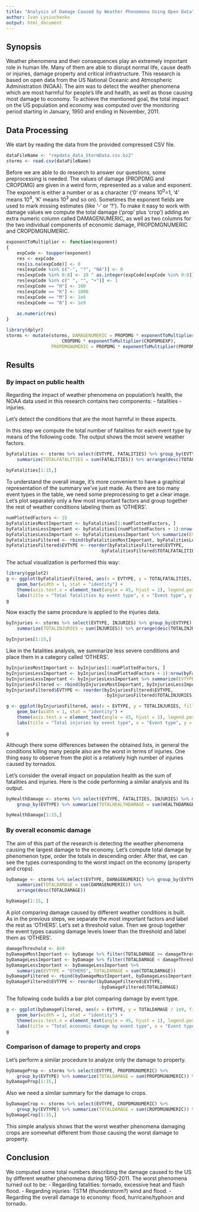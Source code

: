 ```yaml
---
title: "Analysis of Damage Caused by Weather Phenomena Using Open Data"
author: Ivan Lysiuchenko
output: html_document
---
```


## Synopsis

Weather phenomena and their consequences play an extremely important role in human life.
Many of them are able to disrupt normal life, cause death or injuries, damage property and critical infrastructure.
This research is based on open data from the US National Oceanic and Atmospheric Administration (NOAA).
The aim was to detect the weather phenomena which are most harmful for people's life and health, as well as
those causing most damage to economy. To achieve the mentioned goal, the total impact on the US population and economy 
was computed over the monitoring period starting in January, 1950 and ending in November, 2011.

## Data Processing

We start by reading the data from the provided compressed CSV file.

```r
dataFileName <- "repdata_data_StormData.csv.bz2"
storms <- read.csv(dataFileName)
```
Before we are able to do research to answer our questions, some preprocessing
is needed.
The values of damage (PROPDMG and CROPDMG) are given in a weird form, represented as a value and exponent.
The exponent is either a number or as a character ('0' means 10<sup>0</sup>=1, '4' means 10<sup>4</sup>, 'K' means 10<sup>3</sup> and so on).
Sometimes the exponent fields are used to mark missing estimates (like '-' or '?').
To make it easy to work with damage values we compute the total damage ('prop' plus 'crop')
adding an extra numeric column called DAMAGENUMERIC, as well as two columns for the two individual components of economic damage,
PROPDMGNUMERIC and CROPDMGNUMERIC.

```r
exponentToMultiplier <- function(exponent)
{
    expCode <- toupper(exponent)
    res <- expCode
    res[is.na(expCode)] <- 0
    res[expCode %in% c("-", "?", "NA")] <- 0
    res[expCode %in% 0:8] <- 10 ^ as.integer(expCode[expCode %in% 0:8])
    res[expCode %in% c(" ", "", "+")] <- 1
    res[expCode == "H"] <- 100
    res[expCode == "K"] <- 1000
    res[expCode == "M"] <- 1e6
    res[expCode == "B"] <- 1e9
    
    as.numeric(res)
}

library(dplyr)
storms <- mutate(storms, DAMAGENUMERIC = PROPDMG * exponentToMultiplier(PROPDMGEXP) +
                     CROPDMG * exponentToMultiplier(CROPDMGEXP), 
                 PROPDMGNUMERIC = PROPDMG * exponentToMultiplier(PROPDMGEXP), CROPDMGNUMERIC = CROPDMG * exponentToMultiplier(CROPDMGEXP))
```

## Results

### By impact on public health

Regarding the impact of weather phenomena on population's health, the NOAA data used in this research contains
two components:
- fatalities
- injuries.

Let's detect the conditions that are the most harmful in these aspects.

In this step we compute the total number of fatalities for each event type by means of the following code.
The output shows the most severe weather factors.

```r
byFatalities <- storms %>% select(EVTYPE, FATALITIES) %>% group_by(EVTYPE) %>%
    summarize(TOTALFATALITIES = sum(FATALITIES)) %>% arrange(desc(TOTALFATALITIES))

byFatalities[1:15,]
```

To understand the overall image, it's more convenient to have a graphical representation of the summary we've just made.
As there are too many event types in the table, we need some preprocessing to get a clear image. 
Let's plot separately only a few most important factors and group together the rest of weather conditions labeling them as 'OTHERS'.

```r
numPlottedFactors <- 15
byFatalitiesMostImportant <- byFatalities[1:numPlottedFactors, ]
byFatalitiesLessImportant <- byFatalities[(numPlottedFactors + 1):nrow(byFatalities), ]
byFatalitiesLessImportant <- byFatalitiesLessImportant %>% summarize(EVTYPE = "OTHERS", TOTALFATALITIES = sum(TOTALFATALITIES))
byFatalitiesFiltered <- rbind(byFatalitiesMostImportant, byFatalitiesLessImportant)
byFatalitiesFiltered$EVTYPE <- reorder(byFatalitiesFiltered$EVTYPE,
                                   -byFatalitiesFiltered$TOTALFATALITIES)
```

The actual visualization is performed this way:

```r
library(ggplot2)
g <- ggplot(byFatalitiesFiltered, aes(x = EVTYPE, y = TOTALFATALITIES, fill = EVTYPE)) + 
    geom_bar(width = 1, stat = "identity") + 
    theme(axis.text.x = element_text(angle = 45, hjust = 1), legend.position = "none") + 
    labs(title = "Total fatalities by event type", x = "Event type", y = "Total fatalities")
g
```

Now exactly the same procedure is applied to the injuries data.

```r
byInjuries <- storms %>% select(EVTYPE, INJURIES) %>% group_by(EVTYPE) %>%
    summarize(TOTALINJURIES = sum(INJURIES)) %>% arrange(desc(TOTALINJURIES))

byInjuries[1:15,]
```

Like in the fatalities analysis, we summarize less severe conditions and place them in a category called 'OTHERS'.

```r
byInjuriesMostImportant <- byInjuries[1:numPlottedFactors, ]
byInjuriesLessImportant <- byInjuries[(numPlottedFactors + 1):nrow(byFatalities), ]
byInjuriesLessImportant <- byInjuriesLessImportant %>% summarize(EVTYPE = "OTHERS", TOTALINJURIES = sum(TOTALINJURIES))
byInjuriesFiltered <- rbind(byInjuriesMostImportant, byInjuriesLessImportant)
byInjuriesFiltered$EVTYPE <- reorder(byInjuriesFiltered$EVTYPE, 
                                     -byInjuriesFiltered$TOTALINJURIES)

g <- ggplot(byInjuriesFiltered, aes(x = EVTYPE, y = TOTALINJURIES, fill = EVTYPE)) + 
    geom_bar(width = 1, stat = "identity") + 
    theme(axis.text.x = element_text(angle = 45, hjust = 1), legend.position = "none") + 
    labs(title = "Total injuries by event type", x = "Event type", y = "Total injuries")

g
```

Although there some differences between the obtained lists, in general the conditions killing many people also are the worst in terms
of injuries. One thing easy to observe from the plot is a relatively high number of injuries caused by tornados.

Let's consider the overall impact on population health as the sum of fatalities and injuries. Here is the code performing a similar analysis
and its output.

```r
byHealthDamage <- storms %>% select(EVTYPE, FATALITIES, INJURIES) %>% mutate(HEALTHDAMAGE = FATALITIES + INJURIES) %>%
    group_by(EVTYPE) %>% summarize(TOTALHEALTHDAMAGE = sum(HEALTHDAMAGE)) %>% arrange(desc(TOTALHEALTHDAMAGE))

byHealthDamage[1:15,]
```


### By overall economic damage

The aim of this part of the research is detecting the weather phenomena causing the largest damage to the economy.
Let's compute total damage by phenomenon type, order the totals in descending order.
After that, we can see the types corresponding to the worst impact on the economy (property and crops).

```r
byDamage <- storms %>% select(EVTYPE, DAMAGENUMERIC) %>% group_by(EVTYPE) %>%
    summarize(TOTALDAMAGE = sum(DAMAGENUMERIC)) %>%
    arrange(desc(TOTALDAMAGE))

byDamage[1:15, ]
```


A plot comparing damage caused by different weather conditions is built. As in the previous steps, we separate the most important factors
and label the rest as 'OTHERS'. Let's set a threshold value.
Then we group together the event types causing damage levels lower than the threshold and label them as 'OTHERS'.

```r
damageThreshold <- 8e9
byDamageMostImportant <- byDamage %>% filter(TOTALDAMAGE >= damageThreshold)
byDamageLessImportant <- byDamage %>% filter(TOTALDAMAGE < damageThreshold)
byDamageLessImportant <- byDamageLessImportant %>% 
    summarize(EVTYPE = "OTHERS", TOTALDAMAGE = sum(TOTALDAMAGE))
byDamageFiltered <- rbind(byDamageMostImportant, byDamageLessImportant)
byDamageFiltered$EVTYPE <- reorder(byDamageFiltered$EVTYPE,
                                   -byDamageFiltered$TOTALDAMAGE)
```

The following code builds a bar plot comparing damage by event type.

```r
g <- ggplot(byDamageFiltered, aes(x = EVTYPE, y = TOTALDAMAGE / 1e9, fill = EVTYPE)) + 
    geom_bar(width = 1, stat = "identity") + 
    theme(axis.text.x = element_text(angle = 45, hjust = 1), legend.position = "none") +
    labs(title = "Total economic damage by event type", x = "Event type", y = "Total damage, billion dollars")
g
```

### Comparison of damage to property and crops

Let's perform a similar procedure to analyze only the damage to property.

```r
byDamageProp <- storms %>% select(EVTYPE, PROPDMGNUMERIC) %>%
    group_by(EVTYPE) %>% summarize(TOTALDAMAGE = sum(PROPDMGNUMERIC)) %>% arrange(desc(TOTALDAMAGE))
byDamageProp[1:15,]
```

Also we need a similar summary for the damage to crops.

```r
byDamageCrop <- storms %>% select(EVTYPE, CROPDMGNUMERIC) %>%
    group_by(EVTYPE) %>% summarize(TOTALDAMAGE = sum(CROPDMGNUMERIC)) %>% arrange(desc(TOTALDAMAGE))
byDamageCrop[1:15,]
```

This simple analysis shows that the worst weather phenomena damaging crops are somewhat different from those causing the worst damage to property.

## Conclusion

We computed some total numbers describing the damage caused to the US by different weather phenomena during 1950-2011.
The worst phenomena turned out to be:
- Regarding fatalities: tornado, excessive heat and flash flood.
- Regarding injuries: TSTM (thunderstorm?) wind and flood.
- Regarding the overall damage to economy: flood, hurricane/typhoon and tornado.
